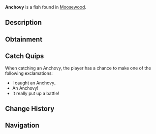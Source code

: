 {{FishInfobox
|image          = Anchovy.png
|rarity         = Common
|sea            = First Sea
|location       = [[Moosewood]]
|sublocation    = Saltwater
|sources        = Fishing Rod
|radar_location = 
|xp             = 20
|weather        = Clear
|time           = Day
|season         = Spring
|bait           = 
|base_weight    = 0.3
|base_value     = 30
|weight_range   = 0.2
|base_chance    = 100
|base_resil     = 100
}}
'''Anchovy''' is a {{Rarity|Common}} fish found in [[Moosewood]].

== Description ==
{{Description|Anchovies are extremely small and slender fish, with a silvery sheen. They are known for their schooling behaviour and are a common catch near Moosewood.|Bestiary Entry}}

== Obtainment ==
{{Description|Caught in all saltwater’s of Moosewood|Bestiary Hint}}
{{Fish Availability|
Moosewood/Docks
Moosewood/Seaweed and Mini-Island
Moosewood/Surrounding Ocean
|top_rods      = 
Leviathan's Fang Rod\228458.1\0;
Trident Rod\215632.52\13928.94;
Free Spirit Rod\214029.87\13992.91;
No-Life Rod\211923.84\32943.52;
Seraphic Rod\207983.03\20043.18;
Flimsy Rod\150273.7\16260.01;
Training Rod\171435.43\15496.99;
Resourceful Rod\173070.5\25679.82;
Nocturnal Rod\121032.09\122751.92;
Challenger's Rod\195375.1\33997.37;
Tempest Rod\205079.99\33876.7;
Riptide Rod\182501.25\33356.16;
Frog Rod\165380.31\25653.41;
Ethereal Prism Rod\206688.66\0;
Rod Of The Forgotten Fang\198433.32\18302.24;
Rod Of The Exalted One\190757.52\0;
Rod Of The Depths\189265.72\16673.77;
Zeus Rod\183034.46\29791.84;
Verdant Shear Rod\182227.34\29456.26;
Blazebringer Rod\179486.89\28235.68;
Depthseeker Rod\178622.48\25396.84;
Avalanche Rod\177577.38\22794.1;
Volcanic Rod\173620.77\25298.23;
Steady Rod\85680.73\10792.5
|recommended   = Trident Rod
}}

== Catch Quips ==
When catching an Anchovy, the player has a chance to make one of the following exclamations:
* I caught an Anchovy..
* An Anchovy!
* It really put up a battle!

== Change History ==
{{Change History|{{subst:Current Version}}}}

== Navigation ==
{{Fish Navbox|Moosewood}}